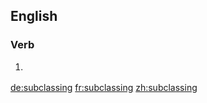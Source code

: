 ==English==

===Verb===
{{head|en|present participle}}

# {{context|computing|lang=en}} {{present participle of|subclass|lang=en}}

[[de:subclassing]]
[[fr:subclassing]]
[[zh:subclassing]]